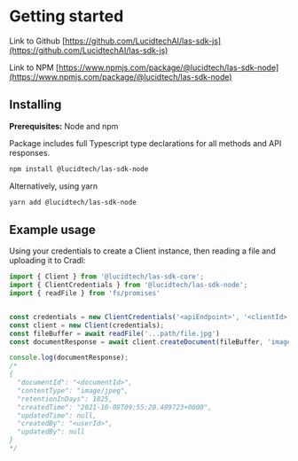 # Getting started

Link to Github
[https://github.com/LucidtechAI/las-sdk-js](https://github.com/LucidtechAI/las-sdk-js)

Link to NPM
[https://www.npmjs.com/package/@lucidtech/las-sdk-node](https://www.npmjs.com/package/@lucidtech/las-sdk-node)



## Installing
**Prerequisites:** Node and npm

Package includes full Typescript type declarations for all methods and API responses.

```bash
npm install @lucidtech/las-sdk-node
```
Alternatively, using yarn
```bash
yarn add @lucidtech/las-sdk-node
```


## Example usage
Using your credentials to create a Client instance, then reading a file and uploading it to Cradl:
```typescript
import { Client } from '@lucidtech/las-sdk-core';
import { ClientCredentials } from '@lucidtech/las-sdk-node';
import { readFile } from 'fs/promises'


const credentials = new ClientCredentials('<apiEndpoint>', '<clientId>',  '<clientSecret>', '<authEndpoint>');
const client = new Client(credentials);
const fileBuffer = await readFile('...path/file.jpg')
const documentResponse = await client.createDocument(fileBuffer, 'image/jpeg');

console.log(documentResponse);
/*
{
  "documentId": "<documentId>",
  "contentType": "image/jpeg",
  "retentionInDays": 1825,
  "createdTime": "2021-10-08T09:55:20.489723+0000",
  "updatedTime": null,
  "createdBy": "<userId>",
  "updatedBy": null
}
*/
```
